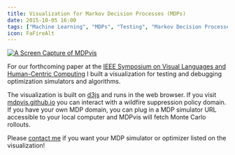 ```yaml
---
title: Visualization for Markov Decision Processes (MDPs)
date: 2015-10-05 16:00
tags: ["Machine Learning", "MDPs", "Testing", "Markov Decision Processes"]
icon: FaFireAlt
---
```


<a href="http://mdpvis.github.io/">
  <img alt="A Screen Capture of MDPvis" src="/static/images/blog/content/MDPvis.png" title="MDPvis screen capture" class="img-responsive" />
</a>

For our forthcoming paper at the [IEEE Symposium on Visual Languages and Human-Centric Computing](https://sites.google.com/site/vlhcc2015/program) I built a visualization for testing and debugging optimization simulators and algorithms.

The visualization is built on [d3js](http://d3js.org/) and runs in the web browser. If you visit [mdpvis.github.io](http://mdpvis.github.io/) you can interact with a wildfire suppression policy domain. If you have your own MDP domain, you can plug in a MDP simulator URL accessible to your local computer and MDPvis will fetch Monte Carlo rollouts.

Please [contact me](/pages/about.html) if you want your MDP simulator or optimizer listed on the visualization!
